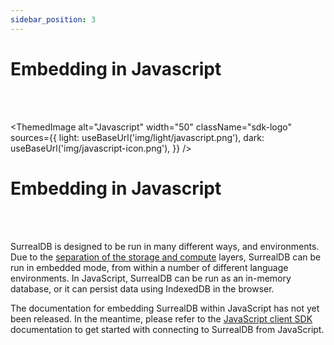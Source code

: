 ```yaml
---
sidebar_position: 3
---
```



# Embedding in Javascript

<br /><br />

<ThemedImage
  alt="Javascript"
  width="50"
  className="sdk-logo"
  sources={{
    light: useBaseUrl('img/light/javascript.png'),
    dark: useBaseUrl('img/javascript-icon.png'),
  }}
/>

# Embedding in Javascript

<br /><br />

SurrealDB is designed to be run in many different ways, and environments. Due to the [separation of the storage and compute](/docs/nightly/introduction/architecture) layers, SurrealDB can be run in embedded mode, from within a number of different language environments. In JavaScript, SurrealDB can be run as an in-memory database, or it can persist data using IndexedDB in the browser. 

The documentation for embedding SurrealDB within JavaScript has not yet been released. In the meantime, please refer to the [JavaScript client SDK](/docs/nightly/integration/sdks/javascript) documentation to get started with connecting to SurrealDB from JavaScript.